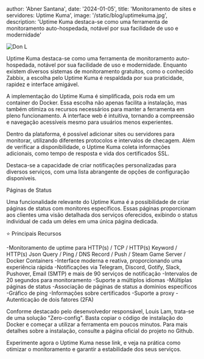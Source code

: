 
  author: 'Abner Santana',
  date: '2024-01-05',
  title: 'Monitoramento de sites e servidores: Uptime Kuma',
  image: '/static/blog/uptimekuma.jpg',
  description: 'Uptime Kuma destaca-se como uma ferramenta de monitoramento auto-hospedada, notável por sua facilidade de uso e modernidade'


<Image src={uptime} alt="Don L" />

Uptime Kuma destaca-se como uma ferramenta de monitoramento auto-hospedada, notável por sua facilidade de uso e modernidade. Enquanto existem diversos sistemas de monitoramento gratuitos, como o conhecido Zabbix, a escolha pelo Uptime Kuma é respaldada por sua praticidade, rapidez e interface amigável.

A implementação do Uptime Kuma é simplificada, pois roda em um container do Docker. Essa escolha não apenas facilita a instalação, mas também otimiza os recursos necessários para manter a ferramenta em pleno funcionamento. A interface web é intuitiva, tornando a compreensão e navegação acessíveis mesmo para usuários menos experientes.

Dentro da plataforma, é possível adicionar sites ou servidores para monitorar, utilizando diferentes protocolos e intervalos de checagem. Além de verificar a disponibilidade, o Uptime Kuma coleta informações adicionais, como tempo de resposta e vida dos certificados SSL.

Destaca-se a capacidade de criar notificações personalizadas para diversos serviços, com uma lista abrangente de opções de configuração disponíveis.

Páginas de Status

Uma funcionalidade relevante do Uptime Kuma é a possibilidade de criar páginas de status com monitores específicos. Essas páginas proporcionam aos clientes uma visão detalhada dos serviços oferecidos, exibindo o status individual de cada um deles em uma única página dedicada.

⭐ Principais Recursos

-Monitoramento de uptime para HTTP(s) / TCP / HTTP(s) Keyword / HTTP(s) Json Query / Ping / DNS Record / Push / Steam Game Server / Docker Containers
-Interface moderna e reativa, proporcionando uma experiência rápida
-Notificações via Telegram, Discord, Gotify, Slack, Pushover, Email (SMTP) e mais de 90 serviços de notificação
-Intervalos de 20 segundos para monitoramento
-Suporte a múltiplos idiomas
-Múltiplas páginas de status
-Associação de páginas de status a domínios específicos
-Gráfico de ping
-Informações sobre certificados
-Suporte a proxy
-Autenticação de dois fatores (2FA)

Conforme destacado pelo desenvolvedor responsável, Louis Lam, trata-se de uma solução "Zero-config". Basta copiar o código de instalação do Docker e começar a utilizar a ferramenta em poucos minutos. Para mais detalhes sobre a instalação, consulte a página oficial do projeto no Github.

Experimente agora o Uptime Kuma nesse link, e veja na prática como otimizar o monitoramento e garantir a estabilidade dos seus serviços.